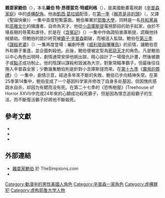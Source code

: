 {{noteTA
|G1=Simpsons
}}
{{Simpsons character
| image      = 
| name       = 雜耍家鮑伯
| gender     = 男性
| hair       = 紅色
| job        = 電視名人<br>犯罪主謀<br>前春田市市長<br>前香腸市市長
| relatives  = <!--
  -->'''父親'''：羅伯特·特威利格醫生<br><!--
  -->'''母親'''：朱蒂絲·昂德當克女爵<br><!--
  -->'''兄弟'''：賽希爾<br><!--
  -->'''妻子'''：法蘭西絲卡<br><!--
  -->'''兒子'''：吉諾<br><!--
  -->'''前妻'''：[[帕蒂和塞爾瑪·布維爾|塞爾瑪·布維爾]]
| appearance = 《[[搬弄是非的頭|搬弄是非的頭]]》（1990年）
| voiceactor = [[凱西·葛拉姆|凱西·葛拉姆]]
}}
'''雜耍家鮑伯'''（{{lang-en|Sideshow Bob}}），本名'''羅伯 特·昂德當克·特威利格'''（{{lang-en|Robert Underdunk Terwilliger}}），是美國動畫電視劇《[[辛普森家庭|辛普森家庭]]》中的[[虛構角色|虛構配角]]。他由[[凱西·葛拉姆|凱西·葛拉姆]]配音，在[[辛普森家庭第一季|第一季]]《[[搬弄是非的頭|搬弄是非的頭]]》（{{lang|en|The Telltale Head}}，又譯《聖誕快樂》）一集中首度短暫露面。鮑伯畢業於[[耶魯大學|耶魯大學]]，同時是一名[[共和黨_(美國)|共和黨員]]和[[高雅文化|高雅文化]]的擁護者，自命為天才。他從[[小丑庫斯提|小丑庫斯提]]電視節目的助手起家，由於不堪長期的辱罵和虐待，於是在《[[含冤記|含冤記]]》（{{lang|en|Krusty Gets Busted}}）一集中作偽證陷害庫斯提，謊稱他持械搶劫。但鮑伯的詭計終究被[[霸子·辛普森|霸子·辛普森]]戳破，而被送入監獄。鮑伯在[[辛普森家庭第三季|第三季]]《[[謀殺老婆|謀殺老婆]]》（{{lang|en|Black Widower}}）一集再度登場：編劇呼應《[[威利狼與嗶嗶鳥|威利狼與嗶嗶鳥]]》的前情，讓鮑伯意外和霸子重逢，並企圖刺殺他。此後，鮑伯便被定型為[[反派|邪惡天才]]的角色。凡是鮑伯以中心角色出現時，劇情通常安排他剛出獄，精心設計了一場復仇計畫，然後被霸子或[[麗莎·辛普森|點子]]成功制止。他的陰謀以謀殺和毀滅為大宗，對象常瞄準霸子，但最後往往捲入辛普森全家；少數幾集鮑伯則是針對小丑庫斯提而來。在[[辛普森家庭第十九季|第十九季]]《[[魔鬼的葬禮|魔鬼的葬禮]]》（{{lang|en|Funeral for a Fiend}}）一集中，劇情示意，經過多年來不斷的失敗，鮑伯已步向精神失常。在第25季第14集中，鲍伯变成了一个基因科学家并修改了自身多处基因，但因愧疚感跳水自杀，却因为有鳃而没有死。在第二十七季的《恐怖樹屋》(Treehouse of Horror XXVI)中完成24年來的心願成功殺死霸子，但是因為懷念追殺霸子的生活，而不斷復活霸子好將他不斷殺死。

== 參考文獻 ==
*<cite id=Alberti>{{cite book |last=Arnold| first=David L. G. |editor =John Alberti (ed.)| year=2003 | title=Leaving Springfield: The Simpsons and the Possibility of Oppositional Culture |url=https://archive.org/details/leavingspringfie00albe| location=Detroit|publisher=Wayne State University Press|chapter=Use a Pen, Sideshow Bob: The Simpsons and the Threat of High Culture | isbn=0-8143-2849-0 |language=en}}</cite>
* <cite id=Richmond>{{cite book|last=Richmond |first=Ray|coauthors=Antonia Coffman|title=The Simpsons: A Complete Guide to Our Favorite Family |url=https://archive.org/details/simpsonscomplete00groe |year=1997 |publisher=HarperCollins|location=New York City |isbn=0-00-638898-1 |language=en}}</cite>
* <cite id=Turner>{{cite book | last=Turner | first=Chris | title=Planet Simpson: How a Cartoon Masterpiece Documented an Era and Defined a Generation | url=https://archive.org/details/planetsimpsonhow0000turn | year=2004 |publisher=Random House Canada |location=Toronto| isbn=0-679-31318-4 |language=en}}</cite>

== 外部連結 ==
*[https://web.archive.org/web/20040409012459/http://www.thesimpsons.com/bios/bios_townspeople_sideshowbob.htm 雜耍家鮑伯] 於 TheSimpsons.com
* {{imdb character|0002977}}

{{Simpsons characters}}
[[Category:動漫中的男性美國人角色|Category:動漫中的男性美國人角色]]
[[Category:辛普森一家角色|Category:辛普森一家角色]]
[[Category:虛構罪犯|Category:虛構罪犯]]
[[Category:虚构耶鲁大学人物|Category:虚构耶鲁大学人物]]